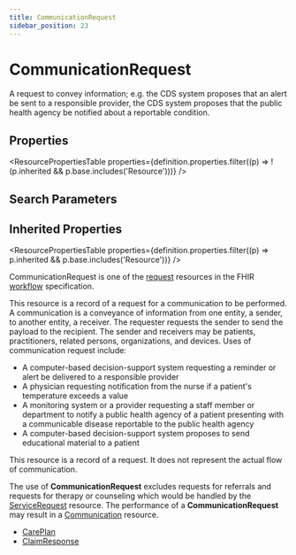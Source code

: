 ```yaml
---
title: CommunicationRequest
sidebar_position: 23
---
```


# CommunicationRequest

A request to convey information; e.g. the CDS system proposes that an alert be sent to a responsible provider, the CDS system proposes that the public health agency be notified about a reportable condition.

<Tabs queryString="intro-section">
<TabItem value="schema" label="Schema" default>


## Properties


<ResourcePropertiesTable properties={definition.properties.filter((p) => !(p.inherited && p.base.includes('Resource')))} />

## Search Parameters

<SearchParamsTable searchParams={definition.searchParameters} />

## Inherited Properties

<ResourcePropertiesTable properties={definition.properties.filter((p) => p.inherited && p.base.includes('Resource'))} />

</TabItem>
  <TabItem value="usage" label="Usage">
    <div> <a name="scope"></a>      <p>CommunicationRequest is one of the <a href="https://www.hl7.org/fhir/workflow.html#request">request</a> resources in the FHIR <a href="https://www.hl7.org/fhir/workflow.html">workflow</a> specification.</p>  <p> This resource is a record of a request for a communication to be performed. A communication is a conveyance of information from one entity, a sender, to another entity, a receiver. The requester requests the sender to send the payload to the recipient. The sender and receivers may be patients, practitioners, related persons, organizations, and devices. Uses of communication request include: </p> <ul> <li>A computer-based decision-support system requesting a reminder or alert be delivered to a responsible provider</li> <li>A physician requesting notification from the nurse if a patient's temperature exceeds a value</li> <li>A monitoring system or a provider requesting a staff member or department to notify a public health agency of a patient presenting with a communicable disease reportable to the public health agency</li> <li>A computer-based decision-support system proposes to send educational material to a patient</li> </ul> </div>
    </TabItem>
  <TabItem value="relationships" label="Relationships">
    <div> <a name="bnr"></a>   <p> This resource is a record of a request. It does not represent the actual flow of communication. </p> <p> The use of <b>CommunicationRequest</b> excludes requests for referrals and requests for therapy or counseling which would be handled by the <a href="/docs/api/fhir/resources/servicerequest">ServiceRequest</a> resource. The performance of a <b>CommunicationRequest</b> may result in a <a href="/docs/api/fhir/resources/communication">Communication</a> resource. </p>  </div>
    </TabItem>
  
  <TabItem value="referencedBy" label="Referenced By">
    <ul><li><a href="/docs/api/fhir/resources/careplan">CarePlan</a></li>
<li><a href="/docs/api/fhir/resources/claimresponse">ClaimResponse</a></li></ul>
    </TabItem>

</Tabs>
